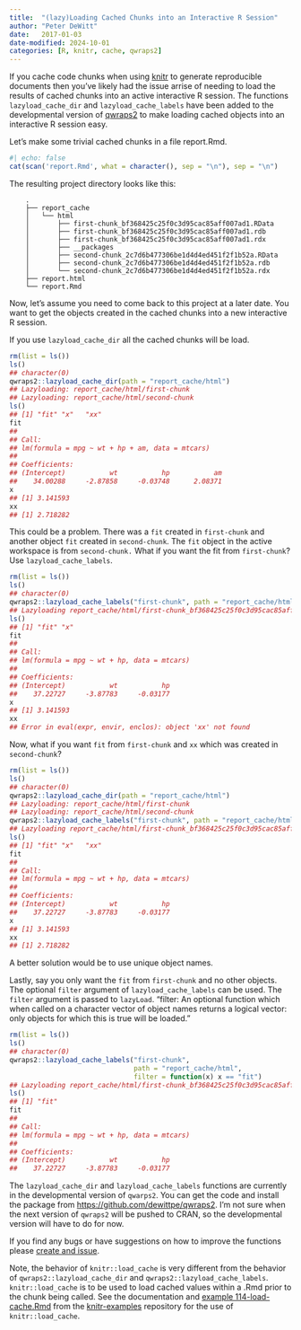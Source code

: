 ```yaml
---
title:  "(lazy)Loading Cached Chunks into an Interactive R Session"
author: "Peter DeWitt"
date:   2017-01-03
date-modified: 2024-10-01
categories: [R, knitr, cache, qwraps2]
---
```


If you cache code chunks when using
[knitr](https://CRAN.R-project.org/package=knitr) to generate reproducible
documents then you've likely had the issue arrise of needing to load the results
of cached chunks into an active interactive R session.  The functions
`lazyload_cache_dir` and `lazyload_cache_labels` have been added to the
developmental version of [qwraps2](https://github.com/dewittpe/qwraps2) to make
loading cached objects into an interactive R session easy.

Let's make some trivial cached chunks in a file report.Rmd.

```r
#| echo: false
cat(scan('report.Rmd', what = character(), sep = "\n"), sep = "\n")
```
  
The resulting project directory looks like this:

```
    .
    ├── report_cache
    │   └── html
    │       ├── first-chunk_bf368425c25f0c3d95cac85aff007ad1.RData
    │       ├── first-chunk_bf368425c25f0c3d95cac85aff007ad1.rdb
    │       ├── first-chunk_bf368425c25f0c3d95cac85aff007ad1.rdx
    │       ├── __packages
    │       ├── second-chunk_2c7d6b477306be1d4d4ed451f2f1b52a.RData
    │       ├── second-chunk_2c7d6b477306be1d4d4ed451f2f1b52a.rdb
    │       └── second-chunk_2c7d6b477306be1d4d4ed451f2f1b52a.rdx
    ├── report.html
    └── report.Rmd
```

Now, let's assume you need to come back to this project at a later date.  You
want to get the objects created in the cached chunks into a new interactive R
session.

If you use `lazyload_cache_dir` all the cached chunks will be load.


```r
rm(list = ls())
ls()
## character(0)
qwraps2::lazyload_cache_dir(path = "report_cache/html")
## Lazyloading: report_cache/html/first-chunk
## Lazyloading: report_cache/html/second-chunk
ls()
## [1] "fit" "x"   "xx"
fit
## 
## Call:
## lm(formula = mpg ~ wt + hp + am, data = mtcars)
## 
## Coefficients:
## (Intercept)           wt           hp           am  
##    34.00288     -2.87858     -0.03748      2.08371
x
## [1] 3.141593
xx
## [1] 2.718282
```
This could be a problem.  There was a `fit` created in `first-chunk` and another
object `fit` created in `second-chunk`.  The `fit` object in the active
workspace is from `second-chunk.`  What if you want the fit from `first-chunk`?
Use `lazyload_cache_labels`.


```r
rm(list = ls())
ls()
## character(0)
qwraps2::lazyload_cache_labels("first-chunk", path = "report_cache/html")
## Lazyloading report_cache/html/first-chunk_bf368425c25f0c3d95cac85aff007ad1
ls()
## [1] "fit" "x"
fit
## 
## Call:
## lm(formula = mpg ~ wt + hp, data = mtcars)
## 
## Coefficients:
## (Intercept)           wt           hp  
##    37.22727     -3.87783     -0.03177
x
## [1] 3.141593
xx
## Error in eval(expr, envir, enclos): object 'xx' not found
```

Now, what if you want `fit` from `first-chunk` and `xx` which was created in
`second-chunk`?


```r
rm(list = ls())
ls()
## character(0)
qwraps2::lazyload_cache_dir(path = "report_cache/html")
## Lazyloading: report_cache/html/first-chunk
## Lazyloading: report_cache/html/second-chunk
qwraps2::lazyload_cache_labels("first-chunk", path = "report_cache/html")
## Lazyloading report_cache/html/first-chunk_bf368425c25f0c3d95cac85aff007ad1
ls()
## [1] "fit" "x"   "xx"
fit
## 
## Call:
## lm(formula = mpg ~ wt + hp, data = mtcars)
## 
## Coefficients:
## (Intercept)           wt           hp  
##    37.22727     -3.87783     -0.03177
x
## [1] 3.141593
xx
## [1] 2.718282
```

A better solution would be to use unique object names.  

Lastly, say you only want the `fit` from `first-chunk` and no other objects.
The optional `filter` argument of `lazyload_cache_labels` can be used.  The
`filter` argument is passed to `lazyLoad`.  "filter: An optional function which
when called on a character vector of object names returns a logical vector:
only objects for which this is true will be loaded."


```r
rm(list = ls())
ls()
## character(0)
qwraps2::lazyload_cache_labels("first-chunk",
                               path = "report_cache/html",
                               filter = function(x) x == "fit")
## Lazyloading report_cache/html/first-chunk_bf368425c25f0c3d95cac85aff007ad1
ls()
## [1] "fit"
fit
## 
## Call:
## lm(formula = mpg ~ wt + hp, data = mtcars)
## 
## Coefficients:
## (Intercept)           wt           hp  
##    37.22727     -3.87783     -0.03177
```

The `lazyload_cache_dir` and `lazyload_cache_labels` functions are currently in
the developmental version of `qwarps2`.  You can get the code and install the
package from [https://github.com/dewittpe/qwraps2](https://github.com/dewittpe/qwraps2).
I'm not sure when the next version of `qwraps2` will be pushed to CRAN, so the
developmental version will have to do for now.

If you find any bugs or have suggestions on how to improve the functions please
[create and issue](https://github.com/dewittpe/qwraps2/issues).

Note, the behavior of `knitr::load_cache` is very different from the behavior of
`qwraps2::lazyload_cache_dir` and `qwraps2::lazyload_cache_labels`.
`knitr::load_cache` is to be used to load cached values within a .Rmd prior to
the chunk being called.  See the documentation and 
[example 114-load-cache.Rmd](https://github.com/yihui/knitr-examples) from the 
[knitr-examples](https://github.com/yihui/knitr-examples) repository for the use of
`knitr::load_cache`.

